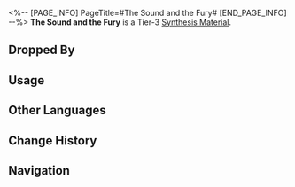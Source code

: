 <%-- [PAGE_INFO]
PageTitle=#The Sound and the Fury#
[END_PAGE_INFO] --%>
{{Item Infobox
|id          = 182009
|image       = Item The Sound and the Fury.png
|type        = Synthesis Material
|invCategory = Other Materials
|rarity      = 3
|effect      = 
|description = Tier 3 Synthesis Material
|source1     = [[The Reverie Hotel: Memory Zone Meme "Heartbreaker" or other enemies]]
}}
{{Description|As you may have realized, the majority of sounds in this world are noise, and the majority of words are meaningless combinations.<br />Don't let these distractions sway your judgment.<br /><br />''"Life is like a fool's dream filled with the sound and the fury, but ultimately meaningless."''}}
'''The Sound and the Fury''' is a Tier-3 [[Synthesis Material]].

==Dropped By==
{{Dropped By}}

==Usage==
{{Craft Usage}}

==Other Languages==
{{Other Languages
|en   = The Sound and the Fury
|zhs  = 喧哗与骚动
|zht  = 喧嘩與騷動
|ja   = 喧噪と騒動
|ko   = 음향과 분노
|es   = El ruido y la furia
|fr   = Le Bruit et la Fureur
|ru   = Шум и ярость
|th   = The Sound and the Fury
|vi   = Nhộn Nhịp Và Náo Động
|de   = Getöse
|id   = The Sound and the Fury
|pt   = O Som e a Fúria
}}

==Change History==
{{Change History|2.0}}

==Navigation==
{{Synthesis Material Navbox}}